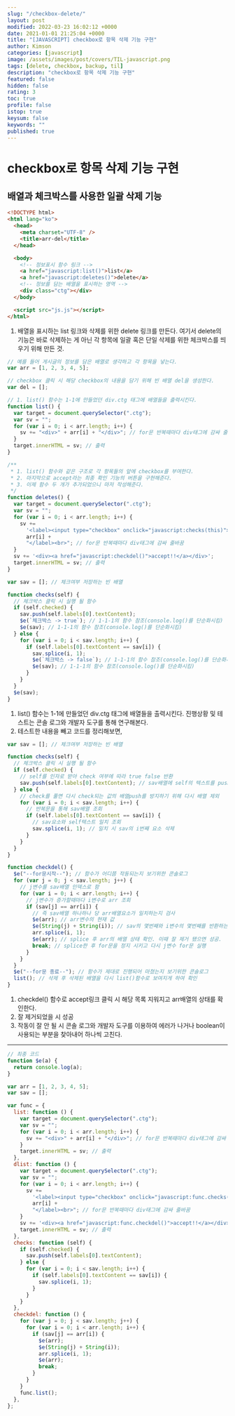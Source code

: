 ```yaml
---
slug: "/checkbox-delete/"
layout: post
modified: 2022-03-23 16:02:12 +0000
date: 2021-01-01 21:25:04 +0000
title: "[JAVASCRIPT] checkbox로 항목 삭제 기능 구현"
author: Kimson
categories: [javascript]
image: /assets/images/post/covers/TIL-javascript.png
tags: [delete, checkbox, backup, til]
description: "checkbox로 항목 삭제 기능 구현"
featured: false
hidden: false
rating: 3
toc: true
profile: false
istop: true
keysum: false
keywords: ""
published: true
---
```


# checkbox로 항목 삭제 기능 구현

## 배열과 체크박스를 사용한 일괄 삭제 기능

```html
<!DOCTYPE html>
<html lang="ko">
  <head>
    <meta charset="UTF-8" />
    <title>arr-del</title>
  </head>

  <body>
    <!-- 정보표시 함수 링크 -->
    <a href="javascript:list()">list</a>
    <a href="javascript:deletes()">delete</a>
    <!-- 정보를 담는 배열을 표시하는 영역 -->
    <div class="ctg"></div>
  </body>

  <script src="js.js"></script>
</html>
```

1. 배열을 표시하는 list 링크와 삭제를 위한 delete 링크를 만든다. 여기서 delete의 기능은 바로 삭제하는 게 아닌 각 항목에 일괄 혹은 단일 삭제를 위한 체크박스를 띄우기 위해 만든 것.

```javascript
// 예를 들어 게시글의 정보를 담은 배열로 생각하고 각 항목을 넣는다.
var arr = [1, 2, 3, 4, 5];

// checkbox 클릭 시 해당 checkbox의 내용을 담기 위해 빈 배열 del을 생성한다.
var del = [];

// 1. list() 함수는 1-1에 만들었던 div.ctg 태그에 배열들을 출력시킨다.
function list() {
  var target = document.querySelector(".ctg");
  var sv = "";
  for (var i = 0; i < arr.length; i++) {
    sv += "<div>" + arr[i] + "</div>"; // for문 반복때마다 div태그에 감싸 줄바꿈
  }
  target.innerHTML = sv; // 출력
}

/**
 * 1. list() 함수와 같은 구조로 각 항목들의 앞에 checkbox를 부여한다.
 * 2. 마지막으로 accept라는 최종 확인 기능의 버튼을 구현해준다.
 * 3. 이제 함수 두 개가 추가되었으니 마저 작성해준다.
 */
function deletes() {
  var target = document.querySelector(".ctg");
  var sv = "";
  for (var i = 0; i < arr.length; i++) {
    sv +=
      '<label><input type="checkbox" onclick="javascript:checks(this)">' +
      arr[i] +
      "</label><br>"; // for문 반복때마다 div태그에 감싸 줄바꿈
  }
  sv += '<div><a href="javascript:checkdel()">accept!!</a></div>';
  target.innerHTML = sv; // 출력
}
```

```javascript
var sav = []; // 체크여부 저장하는 빈 배열

function checks(self) {
  // 체크박스 클릭 시 실행 될 함수
  if (self.checked) {
    sav.push(self.labels[0].textContent);
    $e(`체크박스 -> true`); // 1-1-1의 함수 참조(console.log()를 단순화시킴)
    $e(sav); // 1-1-1의 함수 참조(console.log()를 단순화시킴)
  } else {
    for (var i = 0; i < sav.length; i++) {
      if (self.labels[0].textContent == sav[i]) {
        sav.splice(i, 1);
        $e(`체크박스 -> false`); // 1-1-1의 함수 참조(console.log()를 단순화시킴)
        $e(sav); // 1-1-1의 함수 참조(console.log()를 단순화시킴)
      }
    }
  }
  $e(sav);
}
```

1. list() 함수는 1-1에 만들었던 div.ctg 태그에 배열들을 출력시킨다. 진행상황 및 테스트는 콘솔 로그와 개발자 도구를 통해 연구해본다.
2. 테스트한 내용을 빼고 코드를 정리해보면,

```javascript
var sav = []; // 체크여부 저장하는 빈 배열

function checks(self) {
  // 체크박스 클릭 시 실행 될 함수
  if (self.checked) {
    // self를 인자로 받아 check 여부에 따라 true false 반환
    sav.push(self.labels[0].textContent); // sav배열에 self의 텍스트를 push
  } else {
    // check를 풀면 다시 check되는 값의 배열push를 방지하기 위해 다시 배열 제외
    for (var i = 0; i < sav.length; i++) {
      // 반복문을 통해 sav배열 조회
      if (self.labels[0].textContent == sav[i]) {
        // sav요소와 self텍스트 일치 조회
        sav.splice(i, 1); // 일치 시 sav의 i번째 요소 삭제
      }
    }
  }
}

function checkdel() {
  $e("--for문시작--"); // 함수가 어디쯤 작동되는지 보기위한 콘솔로그
  for (var j = 0; j < sav.length; j++) {
    // j변수를 sav배열 인덱스로 함
    for (var i = 0; i < arr.length; i++) {
      // j변수가 증가할때마다 i변수로 arr 조회
      if (sav[j] == arr[i]) {
        // 즉 sav배열 하나하나 당 arr배열요소가 일치하는지 검사
        $e(arr); // arr변수의 현재 값
        $e(String(j) + String(i)); // sav의 몇번째와 i변수의 몇번째를 반환하는지 확인
        arr.splice(i, 1);
        $e(arr); // splice 후 arr의 배열 상태 확인. 이때 잘 제거 됐으면 성공.
        break; // splice한 후 for문을 정지 시키고 다시 j변수 for문 실행
      }
    }
  }
  $e("--for문 종료--"); // 함수가 제대로 진행되어 마쳤는지 보기위한 콘솔로그
  list(); // 삭제 후 삭제된 배열을 다시 list()함수로 보여지게 하여 확인
}
```

1. checkdel() 함수로 accept링크 클릭 시 해당 목록 지워지고 arr배열의 상태를 확인한다.
2. 잘 제거되었을 시 성공
3. 작동이 잘 안 될 시 콘솔 로그와 개발자 도구를 이용하여 에러가 나거나 boolean이 사용되는 부분을 찾아내어 하나씩 고친다.

---

```javascript
// 최종 코드
function $e(a) {
  return console.log(a);
}

var arr = [1, 2, 3, 4, 5];
var sav = [];

var func = {
  list: function () {
    var target = document.querySelector(".ctg");
    var sv = "";
    for (var i = 0; i < arr.length; i++) {
      sv += "<div>" + arr[i] + "</div>"; // for문 반복때마다 div태그에 감싸 줄바꿈
    }
    target.innerHTML = sv; // 출력
  },
  dlist: function () {
    var target = document.querySelector(".ctg");
    var sv = "";
    for (var i = 0; i < arr.length; i++) {
      sv +=
        '<label><input type="checkbox" onclick="javascript:func.checks(this)">' +
        arr[i] +
        "</label><br>"; // for문 반복때마다 div태그에 감싸 줄바꿈
    }
    sv += '<div><a href="javascript:func.checkdel()">accept!!</a></div>';
    target.innerHTML = sv; // 출력
  },
  checks: function (self) {
    if (self.checked) {
      sav.push(self.labels[0].textContent);
    } else {
      for (var i = 0; i < sav.length; i++) {
        if (self.labels[0].textContent == sav[i]) {
          sav.splice(i, 1);
        }
      }
    }
  },
  checkdel: function () {
    for (var j = 0; j < sav.length; j++) {
      for (var i = 0; i < arr.length; i++) {
        if (sav[j] == arr[i]) {
          $e(arr);
          $e(String(j) + String(i));
          arr.splice(i, 1);
          $e(arr);
          break;
        }
      }
    }
    func.list();
  },
};
```
